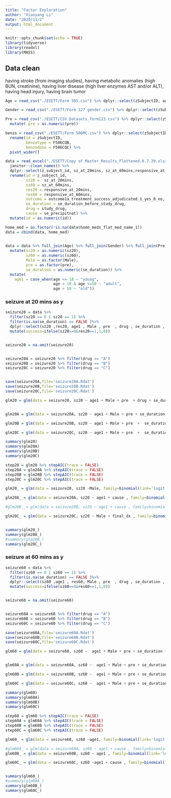 ```yaml
---
title: "Factor Exploration"
author: "Xiaoyang Li"
date: "2020/11/2"
output: html_document
---
```


```r
knitr::opts_chunk$set(echo = TRUE)
library(tidyverse)
library(readxl)
library(MASS)
```

## Data clean

having stroke (from imaging studies), having metabolic anomalies (high BUN, creatinine), having liver disease (high liver enzymes AST and/or ALT), having head injury, having brain tumor

```r

Age = read_csv("./ESETT/Form 505.csv") %>% dplyr::select(zSubjectID, age) %>% rename( id = zSubjectID)

Gender = read_csv("./ESETT/Form 127 gender.csv") %>% dplyr::select(zSubjectID,agedist, Male)%>% rename( id = zSubjectID)

Pre = read_csv("./ESETT/CSV Datasets_form123.csv") %>% dplyr::select(zSubjectID,F123Q06)%>% rename( id = zSubjectID, pre = F123Q06) %>%  
  mutate( pre = as.numeric(pre))

benzo = read_csv("./ESETT/Form 506MC.csv") %>% dplyr::select(zSubjectID, F506CQB, F506CQC, F506CQA_min) %>%
  rename(id = zSubjectID,
         benzotype = F506CQB,
         benzodose = F506CQC) %>% 
  pivot_wider()

data = read_excel("./ESETT/Copy of Master_Results_Flattened.6.7.20.xlsx") %>%
  janitor::clean_names() %>% 
  dplyr::select(z_subject_id, sz_at_20mins, sz_at_60mins,responsive_at_20mins, responsive_at_60mins, outcome1a_treatment_success_adjudicated_1_yes_0_no,  children, se_duration_before_study_drug, benzos_pre_ed, study_drug, final_dx, itt, se_precipitnat, home_meds_flat_med_name_1 ) %>% 
  rename(id = z_subject_id,
         sz20 =  sz_at_20mins,
         sz60 = sz_at_60mins,
         res20 = responsive_at_20mins,
         res60 = responsive_at_60mins,
         outcome = outcome1a_treatment_success_adjudicated_1_yes_0_no,
         se_duration = se_duration_before_study_drug,
         drug = study_drug,
         cause = se_precipitnat) %>% 
  mutate(id = as.numeric(id))

home_med = as.factor(!is.na(data$home_meds_flat_med_name_1))
data = cbind(data, home_med)
  

data = data %>% full_join(Age) %>% full_join(Gender) %>% full_join(Pre) %>% 
  mutate(sz20 = as.numeric(sz20),
         sz60 = as.numeric(sz60),
         Male = as.factor(Male),
         pre = as.factor(pre),
         se_duration = as.numeric(se_duration)) %>% 
  mutate(
    age1 = case_when(age <= 18 ~ "young",
                     age > 18 & age <=50 ~ "adult",
                     age > 50 ~ "old"))

```

### seizure at 20 mins as y
```r
seizure20 = data %>% 
  filter(sz20 == 0 | sz20 == 1) %>% 
  filter(is.na(se_duration) == FALSE )%>% 
  dplyr::select(sz20 ,res20, age1 , Male , pre  , drug , se_duration , final_dx , cause , home_med) %>% 
  mutate(success=ifelse(sz20==0&res20==1,1,0))


seizure20 = na.omit(seizure20)


seizure20A = seizure20 %>% filter(drug == "A")
seizure20B = seizure20 %>% filter(drug == "B")
seizure20C = seizure20 %>% filter(drug == "C")


save(seizure20A,file='seizure20A.Rdat')
save(seizure20B,file='seizure20B.Rdat')
save(seizure20C,file='seizure20C.Rdat')
```


```r
glm20 = glm(data = seizure20, sz20 ~ age1 + Male + pre  + drug + se_duration + final_dx + cause + home_med , family=binomial(link='logit'))


glm20A = glm(data = seizure20A, sz20 ~ age1 + Male + pre + se_duration + final_dx + cause + home_med , family=binomial(link='logit'))

glm20B = glm(data = seizure20B, sz20 ~ age1 + Male + pre  +  se_duration + final_dx + cause + home_med , family=binomial(link='logit'))

glm20C = glm(data = seizure20C, sz20 ~ age1 + Male + pre  +  se_duration + final_dx + cause + home_med , family=binomial(link='logit'))

summary(glm20)
summary(glm20A)
summary(glm20B)
summary(glm20C)

step20 = glm20 %>% stepAIC(trace = FALSE)
step20A = glm20A %>% stepAIC(trace = FALSE)
step20B = glm20B %>% stepAIC(trace = FALSE)
step20C = glm20C %>% stepAIC(trace = FALSE)

glm20_ = glm(data = seizure20, sz20 ~Male, family=binomial(link='logit'))

glm20A_ = glm(data = seizure20A, sz20 ~ age1 + cause , family=binomial(link='logit'))

#glm20B_ = glm(data = seizure20B, sz20 ~ age1 + cause , family=binomial(link='logit'))

glm20C_ = glm(data = seizure20C, sz20 ~ Male + final_dx , family=binomial(link='logit'))


summary(glm20_)
summary(glm20A_)
#summary(glm20B_)
summary(glm20C_)
```

### seizure at 60 mins as y
```r
seizure60 = data %>% 
  filter(sz60 == 0 | sz60 == 1) %>% 
  filter(is.na(se_duration) == FALSE )%>% 
  dplyr::select(sz60 ,age1 , res60, Male , pre  , drug , se_duration , final_dx , cause , home_med) %>% 
  mutate(success=ifelse(sz60==0&res60==1,1,0))


seizure60 = na.omit(seizure60)


seizure60A = seizure60 %>% filter(drug == "A")
seizure60B = seizure60 %>% filter(drug == "B")
seizure60C = seizure60 %>% filter(drug == "C")

save(seizure60A,file='seizure60A.Rdat')
save(seizure60B,file='seizure60B.Rdat')
save(seizure60C,file='seizure60C.Rdat')

glm60 = glm(data = seizure60, sz60 ~  age1 + Male + pre + se_duration + final_dx + cause + home_med + drug, family=binomial(link='logit'))


glm60A = glm(data = seizure60A, sz60 ~  age1 + Male + pre + se_duration + final_dx + cause + home_med  , family=binomial(link='logit'))

glm60B = glm(data = seizure60B, sz60 ~  age1 + Male + pre + se_duration + final_dx + cause + home_med  , family=binomial(link='logit'))

glm60C = glm(data = seizure60C, sz60 ~  age1 + Male + pre + se_duration + final_dx + cause + home_med  , family=binomial(link='logit'))

summary(glm60)
summary(glm60A)
summary(glm60B)
summary(glm60C)

step60 = glm60 %>% stepAIC(trace = FALSE)
step60A = glm60A %>% stepAIC(trace = FALSE)
step60B = glm60B %>% stepAIC(trace = FALSE)
step60C = glm60C %>% stepAIC(trace = FALSE)

glm60_ = glm(data = seizure60, sz60 ~age1, family=binomial(link='logit'))

#glm60A_ = glm(data = seizure60A, sz60 ~ age1 + cause , family=binomial(link='logit'))
glm60B_ = glm(data = seizure60B, sz60 ~ age1 , family=binomial(link='logit'))

glm60C_ = glm(data = seizure60C, sz60 ~age1 + cause , family=binomial(link='logit'))


summary(glm60_)
#summary(glm60A_)
summary(glm60B_)
summary(glm60C_)
```


